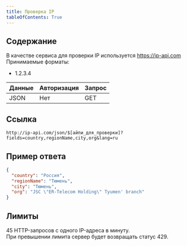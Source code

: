 ```yaml
---
title: Проверка IP
tableOfContents: True
---
```


## Содержание

В качестве сервиса для проверки IP используется https://ip-api.com <br/>
Принимаемые форматы:

- 1.2.3.4

| Данные | Авторизация | Запрос |
| ------ | ----------- | ------ |
| JSON   | Нет         | GET    |

## Ссылка

`http://ip-api.com/json/$[айпи_для_проверки]?fields=country,regionName,city,org&lang=ru`

## Пример ответа

```json
{
  "country": "Россия",
  "regionName": "Тюмень",
  "city": "Тюмень",
  "org": "JSC \"ER-Telecom Holding\" Tyumen' branch"
}
```

## Лимиты

45 HTTP-запросов с одного IP-адреса в минуту.<br/>
При превышении лимита сервер будет возвращать статус 429.
